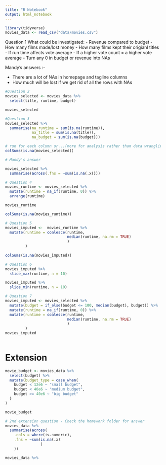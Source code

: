 ```yaml
---
title: "R Notebook"
output: html_notebook
---
```


```r
library(tidyverse)
movies_data <- read_csv("data/movies.csv")
```
Question 1
What could be investigated:
- Revenue compared to budget
- How many films made/lost money 
- How many films kept their origianl titles 
- If run time affects vote average
- If a higher vote count = a higher vote average 
- Turn any 0 in budget or revenue into NAs

Mandy's answers :-

- There are a lot of NAs in homepage and tagline columns
- How much will be lost if we get rid of all the rows with NAs

```r
#Question 2
movies_selected <- movies_data %>% 
  select(title, runtime, budget)

movies_selected
```
```r

#Question 3
movies_selected %>% 
  summarise(na_runtime = sum(is.na(runtime)),
            na_title = sum(is.na(title)),
            na_budget = sum(is.na(budget)))

# run for each column or...(more for analysis rather than data wrangling)
colSums(is.na(movies_selected))

# Mandy's answer

movies_selected %>% 
  summarise(across(.fns = ~sum(is.na(.x))))
```

```r
# Question 4
movies_runtime <- movies_selected %>% 
  mutate(runtime = na_if(runtime, 0)) %>% 
  arrange(runtime)

movies_runtime

colSums(is.na(movies_runtime))
```

```r
# Question 5
movies_imputed <-  movies_runtime %>%
  mutate(runtime = coalesce(runtime, 
                            median(runtime, na.rm = TRUE)
                            )
         )
                           
colSums(is.na(movies_imputed))
```

```r
# Question 6
movies_imputed %>% 
  slice_max(runtime, n = 10)

movies_imputed %>% 
  slice_min(runtime, n = 10)

```


```r
# Question 7
movies_imputed <- movies_selected %>%
  mutate(budget = if_else(budget <= 100, median(budget), budget)) %>% 
  mutate(runtime = na_if(runtime, 0)) %>% 
  mutate(runtime = coalesce(runtime, 
                            median(runtime, na.rm = TRUE)
                            )
         )
movies_imputed
  
```
# Extension

```r
movie_budget <- movies_data %>% 
  select(budget) %>% 
  mutate(budget_type = case_when(
    budget < 12e6 ~ "small budget", 
    budget < 40e6 ~ "medium budget",
    budget >= 40e6 ~ "big budget"
  )
)

movie_budget
```
```r
# 2nd extension question - Check the homework folder for answer
movies_data %>% 
  summarise(across(
    .cols = where(is.numeric),
    .fns = ~sum(is.na(.x)
                )
    ))

movies_data %>% 

```

